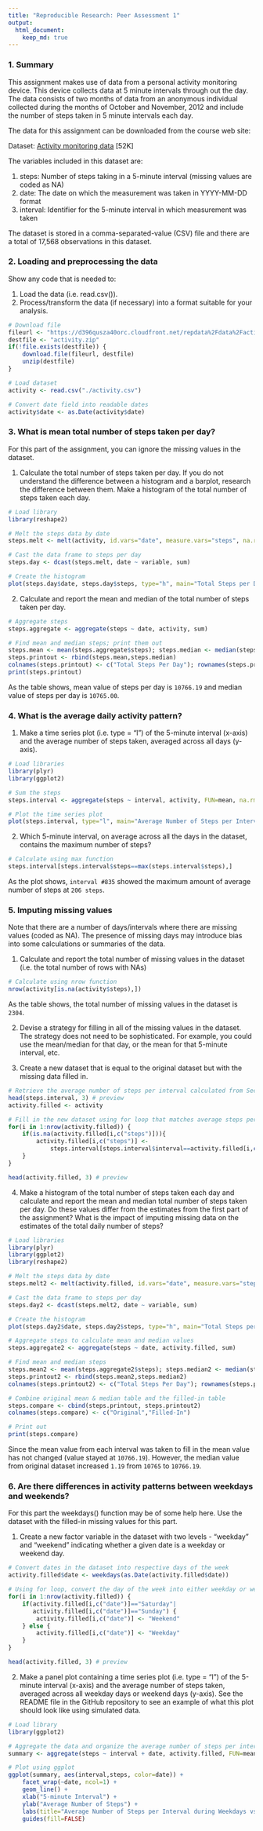 ---
title: "Reproducible Research: Peer Assessment 1"
output:
  html_document:
    keep_md: true
---


### 1. Summary
This assignment makes use of data from a personal activity monitoring device. This device collects data at 5 minute intervals through out the day. The data consists of two months of data from an anonymous individual collected during the months of October and November, 2012 and include the number of steps taken in 5 minute intervals each day.

The data for this assignment can be downloaded from the course web site:

Dataset: [Activity monitoring data](https://d396qusza40orc.cloudfront.net/repdata%2Fdata%2Factivity.zip) [52K]

The variables included in this dataset are:

1. steps: Number of steps taking in a 5-minute interval (missing values are coded as NA)
2. date: The date on which the measurement was taken in YYYY-MM-DD format
3. interval: Identifier for the 5-minute interval in which measurement was taken

The dataset is stored in a comma-separated-value (CSV) file and there are a total of 17,568 observations in this dataset.


### 2. Loading and preprocessing the data

Show any code that is needed to:

1. Load the data (i.e. read.csv()).
2. Process/transform the data (if necessary) into a format suitable for your analysis.

```{r, echo=TRUE}

# Download file
fileurl <- "https://d396qusza40orc.cloudfront.net/repdata%2Fdata%2Factivity.zip"
destfile <- "activity.zip"
if(!file.exists(destfile)) {
    download.file(fileurl, destfile)
    unzip(destfile)
}

# Load dataset
activity <- read.csv("./activity.csv")

# Convert date field into readable dates
activity$date <- as.Date(activity$date)
```


### 3. What is mean total number of steps taken per day?

For this part of the assignment, you can ignore the missing values in the dataset.

1. Calculate the total number of steps taken per day. If you do not understand the difference between a histogram and a barplot, research the difference between them. Make a histogram of the total number of steps taken each day.

``` {r, echo=TRUE}
# Load library
library(reshape2)

# Melt the steps data by date
steps.melt <- melt(activity, id.vars="date", measure.vars="steps", na.rm=FALSE)

# Cast the data frame to steps per day
steps.day <- dcast(steps.melt, date ~ variable, sum)

# Create the histogram
plot(steps.day$date, steps.day$steps, type="h", main="Total Steps per Day", xlab="Date", ylab="Steps", lwd=4)
```

2. Calculate and report the mean and median of the total number of steps taken per day.

``` {r, echo=TRUE}
# Aggregate steps
steps.aggregate <- aggregate(steps ~ date, activity, sum)

# Find mean and median steps; print them out
steps.mean <- mean(steps.aggregate$steps); steps.median <- median(steps.aggregate$steps);
steps.printout <- rbind(steps.mean,steps.median)
colnames(steps.printout) <- c("Total Steps Per Day"); rownames(steps.printout) <- c("Mean", "Median")
print(steps.printout)
```

As the table shows, mean value of steps per day is `10766.19` and median value of steps per day is `10765.00`.


### 4. What is the average daily activity pattern?

1. Make a time series plot (i.e. type = "l") of the 5-minute interval (x-axis) and the average number of steps taken, averaged across all days (y-axis).

``` {r, echo=TRUE}
# Load libraries
library(plyr)
library(ggplot2)

# Sum the steps
steps.interval <- aggregate(steps ~ interval, activity, FUN=mean, na.rm=TRUE)

# Plot the time series plot
plot(steps.interval, type="l", main="Average Number of Steps per Interval", xlab="5-min Interval", ylab="Average Number of Steps")
```

2. Which 5-minute interval, on average across all the days in the dataset, contains the maximum number of steps?

``` {r, echo=TRUE}
# Calculate using max function
steps.interval[steps.interval$steps==max(steps.interval$steps),]
```

As the plot shows, `interval #835` showed the maximum amount of average number of steps at `206 steps`.


### 5. Imputing missing values

Note that there are a number of days/intervals where there are missing values (coded as NA). The presence of missing days may introduce bias into some calculations or summaries of the data.

1. Calculate and report the total number of missing values in the dataset (i.e. the total number of rows with NAs)

``` {r, echo=TRUE}
# Calculate using nrow function
nrow(activity[is.na(activity$steps),])
```

As the table shows, the total number of missing values in the dataset is `2304`.

2. Devise a strategy for filling in all of the missing values in the dataset. The strategy does not need to be sophisticated. For example, you could use the mean/median for that day, or the mean for that 5-minute interval, etc.

3. Create a new dataset that is equal to the original dataset but with the missing data filled in.

``` {r, echo=TRUE}
# Retrieve the average number of steps per interval calculated from Section 4.1; store the "activity" dataset into a new dataset
head(steps.interval, 3) # preview
activity.filled <- activity

# Fill in the new dataset using for loop that matches average steps per interval to the interval number for the missing value
for(i in 1:nrow(activity.filled)) {
    if(is.na(activity.filled[i,c("steps")])){
        activity.filled[i,c("steps")] <-
            steps.interval[steps.interval$interval==activity.filled[i,c("interval")],c("steps")]
    }
}

head(activity.filled, 3) # preview
```

4. Make a histogram of the total number of steps taken each day and calculate and report the mean and median total number of steps taken per day. Do these values differ from the estimates from the first part of the assignment? What is the impact of imputing missing data on the estimates of the total daily number of steps?

``` {r, echo=TRUE}
# Load libraries
library(plyr)
library(ggplot2)
library(reshape2)

# Melt the steps data by date
steps.melt2 <- melt(activity.filled, id.vars="date", measure.vars="steps", na.rm=FALSE)

# Cast the data frame to steps per day
steps.day2 <- dcast(steps.melt2, date ~ variable, sum)

# Create the histogram
plot(steps.day2$date, steps.day2$steps, type="h", main="Total Steps per Day with Filled-in Missing Values", xlab="Date", ylab="Steps", lwd=4)

# Aggregate steps to calculate mean and median values
steps.aggregate2 <- aggregate(steps ~ date, activity.filled, sum)

# Find mean and median steps
steps.mean2 <- mean(steps.aggregate2$steps); steps.median2 <- median(steps.aggregate2$steps);
steps.printout2 <- rbind(steps.mean2,steps.median2)
colnames(steps.printout2) <- c("Total Steps Per Day"); rownames(steps.printout2) <- c("Mean", "Median")

# Combine original mean & median table and the filled-in table
steps.compare <- cbind(steps.printout, steps.printout2)
colnames(steps.compare) <- c("Original","Filled-In")

# Print out
print(steps.compare)
```

Since the mean value from each interval was taken to fill in the mean value has not changed (value stayed at `10766.19`). However, the median value from original dataset increased `1.19` from `10765` to `10766.19`.

### 6. Are there differences in activity patterns between weekdays and weekends?

For this part the weekdays() function may be of some help here. Use the dataset with the filled-in missing values for this part.

1. Create a new factor variable in the dataset with two levels - "weekday" and "weekend" indicating whether a given date is a weekday or weekend day.

``` {r, echo=TRUE}
# Convert dates in the dataset into respective days of the week
activity.filled$date <- weekdays(as.Date(activity.filled$date))

# Using for loop, convert the day of the week into either weekday or weekend
for(i in 1:nrow(activity.filled)) {
    if(activity.filled[i,c("date")]=="Saturday"|
       activity.filled[i,c("date")]=="Sunday") {
        activity.filled[i,c("date")] <- "Weekend"
    } else {
        activity.filled[i,c("date")] <- "Weekday"
    }
}

head(activity.filled, 3) # preview
```

2. Make a panel plot containing a time series plot (i.e. type = "l") of the 5-minute interval (x-axis) and the average number of steps taken, averaged across all weekday days or weekend days (y-axis). See the README file in the GitHub repository to see an example of what this plot should look like using simulated data.

``` {r, echo=TRUE}
# Load library
library(ggplot2)

# Aggregate the data and organize the average number of steps per interval and date 
summary <- aggregate(steps ~ interval + date, activity.filled, FUN=mean)

# Plot using ggplot
ggplot(summary, aes(interval,steps, color=date)) +
    facet_wrap(~date, ncol=1) +
    geom_line() +
    xlab("5-minute Interval") +
    ylab("Average Number of Steps") +
    labs(title="Average Number of Steps per Interval during Weekdays vs. Weekends") +
    guides(fill=FALSE)
```
